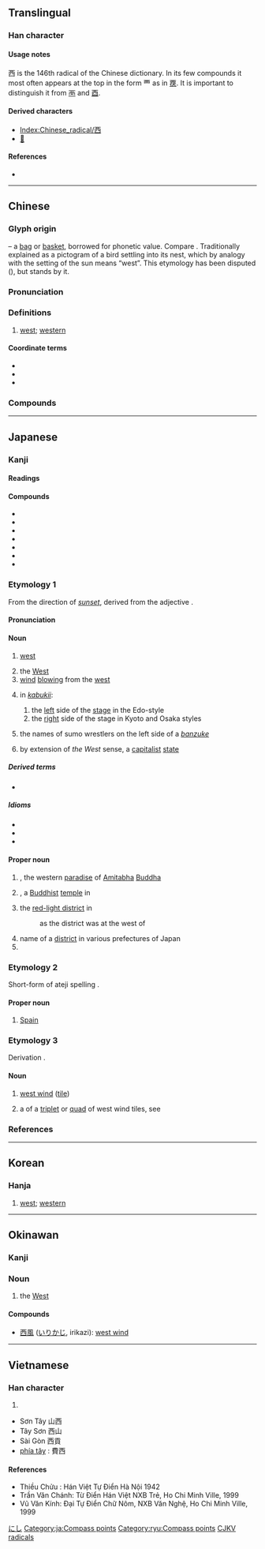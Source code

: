 {{also|四|酉|襾|覀}}
{{character info/new}}
==Translingual==
{{stroke order|type=animate}}

===Han character===
{{Han char|rn=146|rad=西|as=00|sn=6|four=10600|canj=MCW|ids=⿱一𠁤}}

====Usage notes====
西 is the 146th radical of the Chinese dictionary. In its few compounds it most often appears at the top in the form 覀 as in [[覄]]. It is important to distinguish it from [[襾]] and [[酉]].

====Derived characters====
* [[Index:Chinese_radical/西]]
* [[𪎢]]

====References====
* {{Han ref|kx=1128.100|dkj=34763|dj=1595.190|hdz=42805.020|uh=897F|ud=35199|bh=A6E8|bd=42728}}

----

==Chinese==
{{zh-forms|alt=㢴}}

===Glyph origin===
{{Han etyl}}
{{liushu|p}} – a [[bag]] or [[basket]], borrowed for phonetic value. Compare {{och-l|東|bundle > east}}. Traditionally explained as a pictogram of a bird settling into its nest, which by analogy with the setting of the sun means “west”. This etymology has been disputed ({{zh-ref|Sears}}), but {{zh-ref|Sagart (2004)}} stands by it.

===Pronunciation===
{{zh-pron
|m=xī
|ma=y
|m-s=
|dg=щи1
|c=sai1
|c-t=
|g=
|h=pfs=sî
|j=
|mb=sái/sí
|md=să̤
|mn=sai/se/si
|mn_note=sai - vernacular; se - literary; si - vernacular (limited, e.g. {{l|zh|西瓜}})
|mn-t=sai1/si1
|mn-t_note=sai - literary; si1 - vernacular (for 西瓜)
|w=1xi
|x=
|mc=y
|oc=y
|cat=n,a
}}

===Definitions===
{{zh-hanzi}}

# [[west]]; [[western]]

====Coordinate terms====
* {{zh-l|東/东}}
* {{zh-l|南}}
* {{zh-l|北}}

===Compounds===
{{zh-der|西安|西班牙|西半球|西北|西邊|西邊兒|西部|西餐|西點|西方|西非|西風|西鳳酒|西服|西瓜|西紅柿|西葫蘆|西化|西經|西曆|西米|西面|西南|西歐|西人|西薩摩亞|西曬|西施|西式|西天|西頭|西文|西西里|西西里島|西學|西洋|西洋畫|西洋景|西洋參|西藥|西醫|西遊記|西語|西域|西樂|西元|西裝|檳榔西施|巴西|病老歸西|不中不西|沉西|臭東西|東西|抱痛西河|北大西洋|賓西法尼亞|玻利尼西亞|拆穿西洋鏡|拆東牆補西牆|拆西補東|法西斯|新西蘭|三比西河|三西|上西天|不是東西|中西|中西合璧|你東我西|佩西芬|偷東摸西|公西華|公西赤|剪燭西窗|南西廂|各奔東西|各自東西|唐突西施|問東問西|喝西北風|嗑西北風|回西流|壞東西|大西北|大西洋|好東西|安達西德|密西根州|密西根湖|小東西|尤里西斯|山西|山西梆子|山西|山西票號|山西高原|巴西高原|布西縣|平西|廣西|待月西廂|德布西|忽東忽西|扶東倒西|投東摸西|拆東補西|指東打西|指東畫西|指東話西|指東說西|捧心西子|掇東掇西|推東主西|摩西|摩西律法|撒西米|撩東劄西|撩東撾西|文東武西|新澤西州|日東月西|日落西山|日薄西山|晚西|普西尼|朝東暮西|朝西暮東|未辨東西|東三西四|東來西去|東倒西歪|東偷西摸|東兔西烏|東塗西抹|東央西告|東奔西向|東奔西撞|東奔西竄|東奔西走|東奔西跑|東奔西跳|東尋西覓|東差西誤|東張西望|東征西怨|東征西討|東徙西遷|東想西想|東扭西捏|東扯西拽|東扶西倒|東抄西襲|東折西繞|東拉西扯|東拼西湊|東挨西撞|東挪西借|東挪西湊|東掩西遮|東揚西蕩|東搖西擺|東摸西摸|東撈西摸|東撙西節|東支西吾|東歪西倒|東漸西被|東碰西撞|東穿西撞|東翻西倒|東蕩西除|東藏西躲|東衝西突|東西南北|東觀西望|東討西伐|東討西征|東誆西騙|東走西撞|東走西移|東跑西顛|東躲西藏|東躲西跑|東躲西逃|東轉西晃|東逃西竄|東遮西掩|東遷西徙|東鄰西舍|東量西折|東閃西挪|東零西散|東零西落|東飄西蕩|東食西宿|東鱗西爪|東鳴西應|模里西斯|歸西|江西派|江西|江西臘|江西詩派|河西|河西走廊|泰西|淮西|混帳東西|玉東西|甚麼東西|病西施|痛抱西河|瘦西湖|盤尼西林|矬西|科西嘉|移東就西|移東換西|移東補西|突尼西亞|納西族|納西語|紐西蘭|羅德西亞|羅西里尼|老東西|老西兒|聖西門|聖露西亞|聲東擊西|華西|董西廂|蠢東西|裴高累西|西亞|西京|西京賦|西京雜記|西伯|西伯利亞|西冥|西利西亞|西北季風|西北雨|西北風|西北颱|西南夷|西南季風|西印度|西原借款|西后|西周|西哲|西土|西垂|西域記|西堤|西塔琴|西塞羅|西夏|西夕年|西天取經|西太后|西奈半島|西奈協定|西套|西姆孫線|西子|西子捧心|西子顰|西安事變|西安市|西宮|西家|西寧市|西寧毛|西山日薄|西山日迫|西山餓夫|西崑|西崑體|西崽|西嶽|西州之痛|西席|西康省|西廂|西廂記|西廠|西德|西患|西戎|西打|西拉山地|西拉島|西敏宮|西敏寺|西方三聖|西方淨土|西施捧心|西施舌|西施顰眉|西晉|西曆紀元|西曲|西東|西柏林|西楚霸王|西極|西歐聯盟|西歐集團|西歪東倒|西歸|西江|西沙群島|西河|西河之痛|西河大鼓|西河柳|西法|西泠八家|西泠十子|西泠橋|西洋人|西洋劍|西洋史|西洋棋|西洋象棋|西洋鏡|西洛可風|西海|西涼|西湖|西湖佳話|西漢|西潮|西澗|西濱大橋|西燕|西片|西狹頌|西王母|西班|西班牙港|西班牙語|西瓜子兒|西瓜帽|西番果|西番蓮|西畫|西皇|西皮|西皮流水|西眉南臉|西秦|西秦戲|西窗翦燭|西羌|西臺|西臺人|西臺古堡|西臺帝國|西苑|西蒙遜|西藏佛教|西藏地方|西蘭島|西螺鎮|西西|西西佛斯|西調|西諺|西谷椰子|西谷米|西貝流士|西貢|西賓|西迦爾|西遊補|西遼|西那畫派|西郊|西部地方|西部片|西都|西都賦|西鄉隆盛|西鄰|西銘|西門|西門子|西門町|西門豹|西除東蕩|西陵|西陵峽|西陵歌舞|西陸|西階|西雅圖|西頹|西風帶|西風東漸|西風波|西風的話|西魏|西點軍校|說東談西|說東道西|豆腐西施|豫西山地|買東西|迷路東西|道東說西|道西說東|達文西|遼西|遼西走廊|那卡西|關西|陝西梆子|陝西|陶西|隴西行|馬來西亞|駕鶴西歸|麥西|墨西哥|墨西哥城|墨西哥灣|可可西里}}

{{zh-cat|Beginning|Compass points}}

----

==Japanese==

===Kanji===
{{ja-kanji|grade=2|rs=西00}}

====Readings====
{{ja-readings
|goon=さい
|kanon=せい
|toon=すい
|kun=にし-
|nanori=あき
}}

====Compounds====
{{der-top|Compounds}}
* {{ja-r|西欧|^せいおう|[[Western Europe]]}}
* {{ja-r|西経|せいけい|[[west]] [[longitude]]}}
* {{ja-r|西洋|せいよう|the [[West]], [[western]] [[countries]]}}
* {{ja-r|西暦|せいれき|[[western]] [[calendar]]}}
* {{ja-r|西瓜|すいか|[[watermelon]]}}
* {{ja-r|関西|^かんさい}}
* {{ja-r|東西|とうざい}}
{{der-bottom}}

===Etymology 1===
{{ja-kanjitab|にし|yomi=k}}
From the direction of ''[[sunset]]'', derived from the adjective {{m|ja|往にし|tr=inishi||[[leave|leaving]], [[pass]]ing}}. {{rfv-etymology|ja}}

====Pronunciation====
{{ja-pron|y=k|にし|acc=0|acc_ref=DJR,SMK2}}

====Noun====
{{ja-noun|にし}}

# [[west]] {{gloss|one of the four [[cardinal direction]]s}}
#: {{antonyms|ja|東|tr=higashi}}
# the [[West]]
# [[wind]] [[blow]]ing from the [[west]]
# {{lb|ja|theater|sort=にし}} in ''[[kabuki]]i'':
## the [[left]] side of the [[stage]] in the Edo-style
## the [[right]] side of the stage in Kyoto and Osaka styles
# {{lb|ja|sumo|sort=にし}} the names of sumo wrestlers on the left side of a ''[[banzuke]]''
# by extension of ''the West'' sense, a [[capitalist]] [[state]]
#: {{synonyms|ja|西側|tr=nishigawa}}

=====Derived terms=====
* {{ja-r|西の対|にし の たい}}

=====Idioms=====
{{der-top|Idioms}}
* {{ja-r|西と言うたら東を悟れ|にし と いう たら ひがし を さとれ}}
* {{ja-r|西 向く 侍|にし むく さむらい}}
* {{ja-r|西も東もわからない|にし も ひがし も わからない}} 
{{der-bottom}}
 
====Proper noun====
{{ja-pos|にし|proper}}

# {{lb|ja|Buddhism|sort=にし}} {{synonym of|lang=ja|西方浄土|tr=Saihō Jōdo}}, the western [[paradise]] of [[Amitabha]] [[Buddha]]
# {{lb|ja|Buddhism|sort=にし}} {{short for|lang=ja|西本願寺|tr=Nishi Hongan-ji}}, a [[Buddhist]] [[temple]] in {{w|Kyoto}}
#: {{synonyms|ja|お西|tr=o-Nishi}}
# {{lb|ja|historical|sort=にし}} the [[red-light district]] in {{w|Edo period|Edo-period}} {{w|Shinjuku}}
#: as the district was at the west of {{w|Edo Castle}}
# name of a [[district]] in various prefectures of Japan
# {{surname|lang=ja|sort=にし}}

===Etymology 2===
{{ja-kanjitab|す|yomi=irr}}
Short-form of ateji spelling {{m|ja|西班牙||tr=Supein}}.

====Proper noun====
{{ja-pos|す|proper}}

# [[Spain]]

===Etymology 3===
{{ja-kanjitab|しゃー|yomi=irr|sort=しやあ}}
Derivation {{unk|ja|sort=しやあ|nocap=1}}.

====Noun====
{{ja-noun|シャー}}

# {{lb|ja|mahjong|sort=しやあ}} [[west wind]] ([[tile]])
# {{lb|ja|mahjong|sort=しやあ}} a {{m|ja|役|tr=yaku||[[hand]]}} of a [[triplet]] or [[quad]] of west wind tiles, see {{ja-l|役牌}}

===References===
<references/>

[[Category:Japanese basic words|にし]]
[[Category:ja:Compass points]]

----

==Korean==

===Hanja===
{{ko-hanja|hangeul=서|eumhun=서녘}}

# [[west]]; [[western]]

----

==Okinawan==
{{attention|ryu}}

===Kanji===
{{head|ryu|kanji|hiragana|いり|romaji|iri|sc=Jpan}}

===Noun===
{{head|ryu|noun|hiragana|いり|romaji|iri}}

# the [[West]]

====Compounds====
{{top2}}
* [[西風]] ([[いりかじ]], irikazi): [[west wind]]
{{bottom}}

[[Category:ryu:Compass points]]

----

==Vietnamese==

===Han character===
{{vi-readings|rs=西00|hanviet=tây, sài}}

# {{defn|lang=vi|sort=西00}}

* Sơn Tây 山西
* Tây Sơn 西山
* Sài Gòn 西貢
* [[phía tây]] : 費西

====References====
* Thiều Chửu : Hán Việt Tự Điển Hà Nội 1942
* Trần Văn Chánh: Từ Điển Hán Việt NXB Trẻ, Ho Chi Minh Ville, 1999
* Vũ Văn Kính: Đại Tự Điển Chữ Nôm, NXB Văn Nghệ, Ho Chi Minh Ville, 1999

[[Category:CJKV radicals|CJKV radicals]]